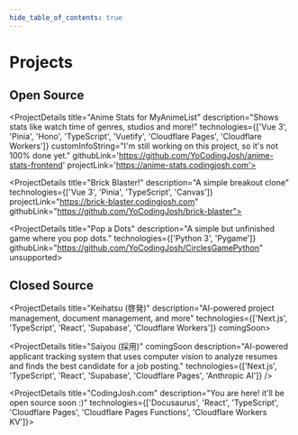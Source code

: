 ```yaml
---
hide_table_of_contents: true
---
```


# Projects


## Open Source

<ProjectDetails
  title="Anime Stats for MyAnimeList"
  description="Shows stats like watch time of genres, studios and more!"
  technologies={['Vue 3', 'Pinia', 'Hono', 'TypeScript', 'Vuetify', 'Cloudflare Pages', 'Cloudflare Workers']}
  customInfoString="I'm still working on this project, so it's not 100% done yet."
  githubLink='https://github.com/YoCodingJosh/anime-stats-frontend'
  projectLink='https://anime-stats.codingjosh.com'>
</ProjectDetails>

<ProjectDetails
  title="Brick Blaster!"
  description="A simple breakout clone"
  technologies={['Vue 3', 'Pinia', 'TypeScript', 'Canvas']}
  projectLink="https://brick-blaster.codingjosh.com"
  githubLink="https://github.com/YoCodingJosh/brick-blaster">
</ProjectDetails>

<ProjectDetails
  title="Pop a Dots"
  description="A simple but unfinished game where you pop dots."
  technologies={['Python 3', 'Pygame']}
  githubLink="https://github.com/YoCodingJosh/CirclesGamePython"
  unsupported>
</ProjectDetails>

## Closed Source

<ProjectDetails
  title="Keihatsu (啓発)"
  description="AI-powered project management, document management, and more"
  technologies={['Next.js', 'TypeScript', 'React', 'Supabase', 'Cloudflare Workers']}
  comingSoon>
</ProjectDetails>

<ProjectDetails
  title="Saiyou (採用)"
  comingSoon
  description="AI-powered applicant tracking system that uses computer vision to analyze resumes and finds the best candidate for a job posting."
  technologies={['Next.js', 'TypeScript', 'React', 'Supabase', 'Cloudflare Pages', 'Anthropic AI']} />

<ProjectDetails
  title="CodingJosh.com"
  description="You are here! it'll be open source soon :)"
  technologies={['Docusaurus', 'React', 'TypeScript', 'Cloudflare Pages', 'Cloudflare Pages Functions', 'Cloudflare Workers KV']}>
</ProjectDetails>
